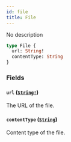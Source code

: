 ```yaml
---
id: file
title: File
---
```


No description

```graphql
type File {
  url: String!
  contentType: String
}
```

### Fields

#### `url` ([`String!`](../../../developer/api-reference/scalars/string))

The URL of the file.

#### `contentType` ([`String`](../../../developer/api-reference/scalars/string))

Content type of the file.
